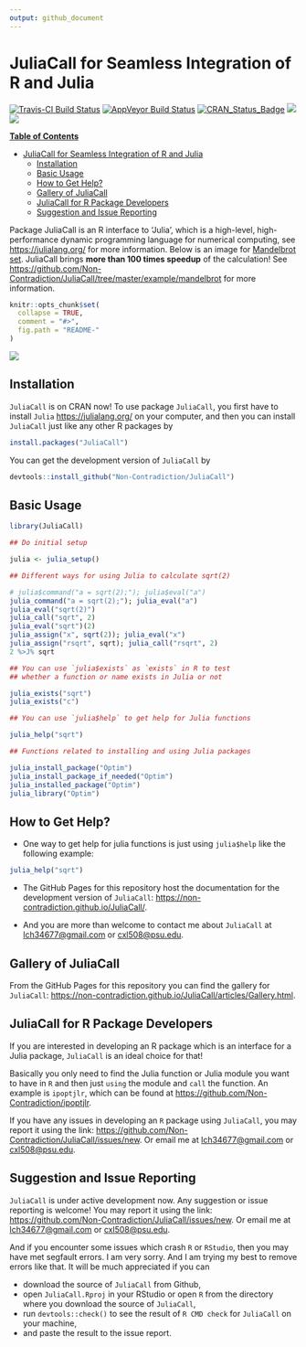 ```yaml
---
output: github_document
---
```


<!-- README.md is generated from README.Rmd. Please edit that file -->

# JuliaCall for Seamless Integration of R and Julia

[![Travis-CI Build Status](https://travis-ci.org/Non-Contradiction/JuliaCall.svg?branch=master)](https://travis-ci.org/Non-Contradiction/JuliaCall)
[![AppVeyor Build Status](https://ci.appveyor.com/api/projects/status/github/Non-Contradiction/JuliaCall?branch=master&svg=true)](https://ci.appveyor.com/project/Non-Contradiction/JuliaCall)
[![CRAN_Status_Badge](http://www.r-pkg.org/badges/version/JuliaCall)](https://cran.r-project.org/package=JuliaCall)
[![](http://cranlogs.r-pkg.org/badges/JuliaCall)](https://cran.r-project.org/package=JuliaCall)
[![](https://cranlogs.r-pkg.org/badges/grand-total/JuliaCall)](https://cran.r-project.org/package=JuliaCall)

**[Table of Contents](http://tableofcontent.eu)**
<!-- Table of contents generated generated by http://tableofcontent.eu -->

- [JuliaCall for Seamless Integration of R and Julia](#juliacall-for-seamless-integration-of-r-and-julia)
  - [Installation](#installation)
  - [Basic Usage](#basic-usage)
  - [How to Get Help?](#how-to-get-help)
  - [Gallery of JuliaCall](#gallery-of-juliacall)
  - [JuliaCall for R Package Developers](#juliacall-for-r-package-developers)
  - [Suggestion and Issue Reporting](#suggestion-and-issue-reporting)

Package JuliaCall is an R interface to 'Julia',
which is a high-level, high-performance dynamic programming language
for numerical computing, see <https://julialang.org/> for more information.
Below is an image for [Mandelbrot set](https://en.wikipedia.org/wiki/Mandelbrot_set).
JuliaCall brings **more than 100 times speedup** of the calculation!
See <https://github.com/Non-Contradiction/JuliaCall/tree/master/example/mandelbrot> for more information.

```r
knitr::opts_chunk$set(
  collapse = TRUE,
  comment = "#>",
  fig.path = "README-"
)
```

![](https://non-contradiction.github.io/JuliaCall/articles/mandelbrot.png)

## Installation

`JuliaCall` is on CRAN now! To use package `JuliaCall`, you first have to install `Julia`
<https://julialang.org/> on your computer, and then you can install `JuliaCall` just like
any other R packages by
```r
install.packages("JuliaCall")
```

You can get the development version of `JuliaCall` by
```r
devtools::install_github("Non-Contradiction/JuliaCall")
```

## Basic Usage
```r
library(JuliaCall)

## Do initial setup

julia <- julia_setup()

## Different ways for using Julia to calculate sqrt(2)

# julia$command("a = sqrt(2);"); julia$eval("a")
julia_command("a = sqrt(2);"); julia_eval("a")
julia_eval("sqrt(2)")
julia_call("sqrt", 2)
julia_eval("sqrt")(2)
julia_assign("x", sqrt(2)); julia_eval("x")
julia_assign("rsqrt", sqrt); julia_call("rsqrt", 2)
2 %>J% sqrt

## You can use `julia$exists` as `exists` in R to test
## whether a function or name exists in Julia or not

julia_exists("sqrt")
julia_exists("c")

## You can use `julia$help` to get help for Julia functions

julia_help("sqrt")

## Functions related to installing and using Julia packages

julia_install_package("Optim")
julia_install_package_if_needed("Optim")
julia_installed_package("Optim")
julia_library("Optim")
```

## How to Get Help?

- One way to get help for julia functions is just using `julia$help` like the following example:

```r
julia_help("sqrt")
```

- The GitHub Pages for this repository host the documentation for the development
version of `JuliaCall`: <https://non-contradiction.github.io/JuliaCall/>.

- And you are more than welcome to contact me about `JuliaCall`
at <lch34677@gmail.com> or <cxl508@psu.edu>.

## Gallery of JuliaCall
From the GitHub Pages for this repository you can find the gallery for `JuliaCall`: 
<https://non-contradiction.github.io/JuliaCall/articles/Gallery.html>.

## JuliaCall for R Package Developers

If you are interested in developing an R package which is an interface for
a Julia package, `JuliaCall` is an ideal choice for that!

Basically you only need to find the Julia function or Julia module you want to have in `R`
and then just `using` the module and `call` the function.
An example is `ipoptjlr`, which can be found at <https://github.com/Non-Contradiction/ipoptjlr>.

If you have any issues in developing an `R` package using `JuliaCall`,
you may report it using the link: <https://github.com/Non-Contradiction/JuliaCall/issues/new>.
Or email me at <lch34677@gmail.com> or <cxl508@psu.edu>.

## Suggestion and Issue Reporting

`JuliaCall` is under active development now.
Any suggestion or issue reporting is welcome!
You may report it using the link: <https://github.com/Non-Contradiction/JuliaCall/issues/new>.
Or email me at <lch34677@gmail.com> or <cxl508@psu.edu>.

And if you encounter some issues which crash `R` or `RStudio`,
then you may have met segfault errors. 
I am very sorry.
And I am trying my best to remove errors like that.
It will be much appreciated if you can 

- download the source of `JuliaCall` from Github, 
- open `JuliaCall.Rproj` in your RStudio or open `R` from the directory where you download the source of `JuliaCall`,
- run `devtools::check()` to see the result of `R CMD check` for `JuliaCall` on your machine,
- and paste the result to the issue report.

